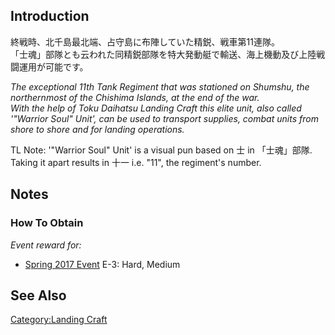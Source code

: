 {{EquipmentInfo|230}}

==Introduction==
終戦時、北千島最北端、占守島に布陣していた精鋭、戦車第11連隊。<br>
「士魂」部隊とも云われた同精鋭部隊を特大発動艇で輸送、海上機動及び上陸戦闘運用が可能です。

''The exceptional 11th Tank Regiment that was stationed on Shumshu, the northernmost of the Chishima Islands, at the end of the war.''<br>
''With the help of Toku Daihatsu Landing Craft this elite unit, also called '"Warrior Soul" Unit', can be used to transport supplies, combat units from shore to shore and for landing operations.''

TL Note: '"Warrior Soul" Unit' is a visual pun based on 士 in 「士魂」部隊. Taking it apart results in 十一 i.e. "11", the regiment's number.

==Notes==
<div class="mw-collapsible"><h3>How To Obtain</h3>
<div class="mw-collapsible-content">
''Event reward for:''
* [[Spring 2017 Event]] E-3: Hard, Medium

</div></div>

==See Also==

{{Equipmentlist}}
[[Category:Landing Craft]]